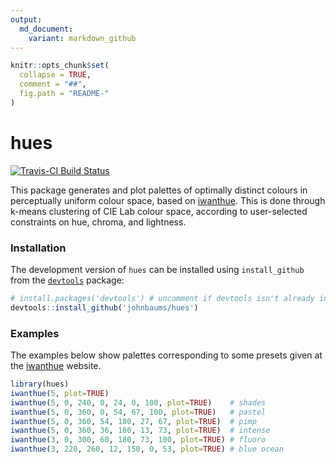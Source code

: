 ```yaml
---
output:
  md_document:
    variant: markdown_github
---
```


<!-- README.md is generated from README.Rmd. Please edit that file -->


```r
knitr::opts_chunk$set(
  collapse = TRUE,
  comment = "##",
  fig.path = "README-"
)
```

# hues

[![Travis-CI Build Status](https://travis-ci.org/johnbaums/hues.svg?branch=master)](https://travis-ci.org/johnbaums/hues)

This package generates and plot palettes of optimally distinct colours in perceptually uniform colour space, based on [iwanthue](http://tools.medialab.sciences-po.fr/iwanthue/). This is done through k-means clustering of CIE Lab colour space, according to user-selected constraints on hue, chroma, and lightness.

### Installation

The development version of `hues` can be installed using `install_github` from the [`devtools`](https://cran.r-project.org/web/packages/devtools/index.html) package:

```r
# install.packages('devtools') # uncomment if devtools isn't already installed
devtools::install_github('johnbaums/hues')
```

### Examples

The examples below show palettes corresponding to some presets given at the [iwanthue](http://tools.medialab.sciences-po.fr/iwanthue) website.

```r
library(hues)
iwanthue(5, plot=TRUE)
iwanthue(5, 0, 240, 0, 24, 0, 100, plot=TRUE)    # shades
iwanthue(5, 0, 360, 0, 54, 67, 100, plot=TRUE)   # pastel
iwanthue(5, 0, 360, 54, 180, 27, 67, plot=TRUE)  # pimp
iwanthue(5, 0, 360, 36, 180, 13, 73, plot=TRUE)  # intense
iwanthue(3, 0, 300, 60, 180, 73, 100, plot=TRUE) # fluoro
iwanthue(3, 220, 260, 12, 150, 0, 53, plot=TRUE) # blue ocean
```
